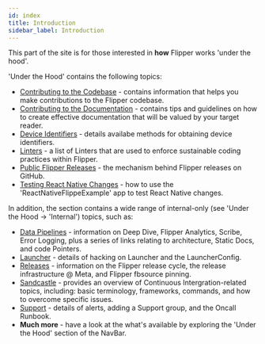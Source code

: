 ```yaml
---
id: index
title: Introduction
sidebar_label: Introduction
---
```


This part of the site is for those interested in **how** Flipper works 'under the hood'.

'Under the Hood' contains the following topics:

* [Contributing to the Codebase](contributing.mdx) - contains information that helps you make contributions to the Flipper codebase.
* [Contributing to the Documentation](documentation-writing-guide.mdx) - contains tips and guidelines on how to create effective documentation that will be valued by your target reader.
* [Device Identifiers](device-identifiers.mdx) - details availabe methods for obtaining device identifiers.
* [Linters](linters.mdx) - a list of Linters that are used to enforce sustainable coding practices within Flipper.
* [Public Flipper Releases](../extending/public-releases.mdx) - the mechanism behind Flipper releases on GitHub.
* [Testing React Native Changes](../extending/testing-rn.mdx) - how to use the 'ReactNativeFlippeExample' app to test React Native changes.

<FbInternalOnly>

In addition, the section contains a wide range of internal-only (see 'Under the Hood -> 'Internal') topics, such as:

* [Data Pipelines](../fb/data-pipelines.mdx) - information on Deep Dive, Flipper Analytics, Scribe, Error Logging, plus a series of links relating to architecture, Static Docs, and code Pointers.
* [Launcher](../fb/hackin-on-launcher.mdx) - details of hacking on Launcher and the LauncherConfig.
* [Releases](../fb/Flipper-Release-Cycle.mdx) - information on the Flipper release cycle, the release infrastructure @ Meta, and Flipper fbsource pinning.
* [Sandcastle](../fb/sandcastle-overview.mdx) - provides an overview of Continuous Intergration-related topics, including: basic terminology, frameworks, commands, and how to overcome specific issues.
* [Support](../fb/Oncall-Runbook.mdx) - details of alerts, adding a Support group, and the Oncall Runbook.
* **Much more** - have a look at the what's available by exploring the 'Under the Hood' section of the NavBar.

</FbInternalOnly>
